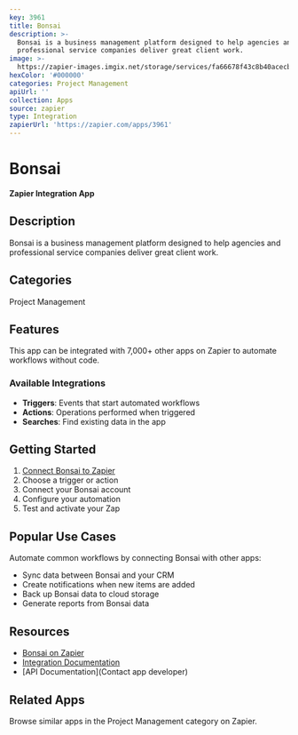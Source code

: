 ```yaml
---
key: 3961
title: Bonsai
description: >-
  Bonsai is a business management platform designed to help agencies and
  professional service companies deliver great client work.
image: >-
  https://zapier-images.imgix.net/storage/services/fa66678f43c8b40acecb3e503930dd1d.png?auto=format%2Ccompress&ixlib=python-3.0.0&q=50
hexColor: '#000000'
categories: Project Management
apiUrl: ''
collection: Apps
source: zapier
type: Integration
zapierUrl: 'https://zapier.com/apps/3961'
---
```

# Bonsai

**Zapier Integration App**

## Description

Bonsai is a business management platform designed to help agencies and professional service companies deliver great client work.

## Categories

Project Management

## Features

This app can be integrated with 7,000+ other apps on Zapier to automate workflows without code.

### Available Integrations

- **Triggers**: Events that start automated workflows
- **Actions**: Operations performed when triggered
- **Searches**: Find existing data in the app

## Getting Started

1. [Connect Bonsai to Zapier](https://zapier.com/apps/3961)
2. Choose a trigger or action
3. Connect your Bonsai account
4. Configure your automation
5. Test and activate your Zap

## Popular Use Cases

Automate common workflows by connecting Bonsai with other apps:

- Sync data between Bonsai and your CRM
- Create notifications when new items are added
- Back up Bonsai data to cloud storage
- Generate reports from Bonsai data

## Resources

- [Bonsai on Zapier](https://zapier.com/apps/3961)
- [Integration Documentation](https://zapier.com/apps/3961/integrations)
- [API Documentation](Contact app developer)

## Related Apps

Browse similar apps in the Project Management category on Zapier.
